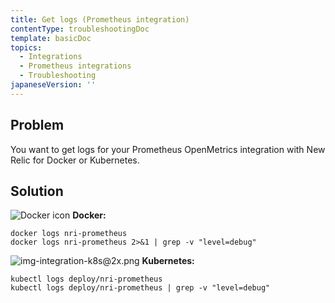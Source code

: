 ```yaml
---
title: Get logs (Prometheus integration)
contentType: troubleshootingDoc
template: basicDoc
topics:
  - Integrations
  - Prometheus integrations
  - Troubleshooting
japaneseVersion: ''
---
```


## Problem

You want to get logs for your Prometheus OpenMetrics integration with New Relic for Docker or Kubernetes.

## Solution

![Docker icon](./images/docker-logo-crop.png "Docker icon") **Docker:**

```
docker logs nri-prometheus
docker logs nri-prometheus 2>&1 | grep -v "level=debug"
```

![img-integration-k8s@2x.png](./images/img-integration-k8s%402x.png "img-integration-k8s@2x.png") **Kubernetes:**

```
kubectl logs deploy/nri-prometheus
kubectl logs deploy/nri-prometheus | grep -v "level=debug"
```
